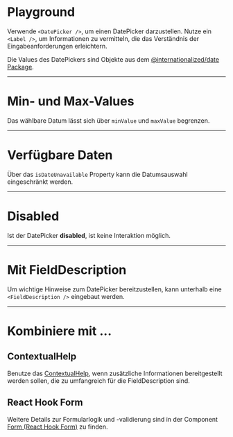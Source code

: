 # Playground

Verwende `<DatePicker />`, um einen DatePicker darzustellen. Nutze ein `<Label />`, um Informationen zu vermitteln, die das Verständnis der Eingabeanforderungen erleichtern. 

Die Values des DatePickers sind Objekte aus dem [@internationalized/date Package](https://react-spectrum.adobe.com/internationalized/date/).

<LiveCodeEditor />

---

# Min- und Max-Values

Das wählbare Datum lässt sich über `minValue` und `maxValue` begrenzen.

<LiveCodeEditor example="future" editorCollapsed />

---

# Verfügbare Daten

Über das `isDateUnavailable` Property kann die Datumsauswahl eingeschränkt werden.

<LiveCodeEditor example="unavailable" editorCollapsed />

---

# Disabled

Ist der DatePicker **disabled**, ist keine Interaktion möglich.

<LiveCodeEditor example="disabled" editorCollapsed />

---

# Mit FieldDescription

Um wichtige Hinweise zum DatePicker bereitzustellen, kann unterhalb eine `<FieldDescription />` eingebaut werden.

<LiveCodeEditor example="fieldDescription" editorCollapsed />

---

# Kombiniere mit ...

## ContextualHelp

Benutze das [ContextualHelp](/03-components/overlays/contextual-help/overview), wenn zusätzliche Informationen bereitgestellt werden sollen, die zu umfangreich für die FieldDescription sind.

<LiveCodeEditor example="contextualHelp" editorCollapsed />

## React Hook Form

Weitere Details zur Formularlogik und -validierung sind in der Component [Form (React Hook Form)](/03-components/form-controls/form-react-hook-form/overview) zu finden.

<LiveCodeEditor example="form" editorCollapsed />
